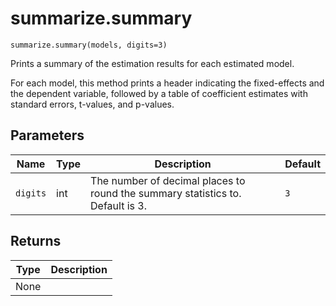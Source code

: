# summarize.summary { #pyfixest.summarize.summary }

`summarize.summary(models, digits=3)`

Prints a summary of the estimation results for each estimated model.

For each model, this method prints a header indicating the fixed-effects and the dependent variable,
followed by a table of coefficient estimates with standard errors, t-values, and p-values.

## Parameters

| Name     | Type   | Description                                                                    | Default   |
|----------|--------|--------------------------------------------------------------------------------|-----------|
| `digits` | int    | The number of decimal places to round the summary statistics to. Default is 3. | `3`       |

## Returns

| Type   | Description   |
|--------|---------------|
| None   |               |